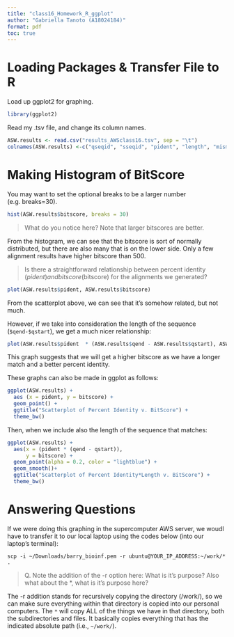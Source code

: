 ```yaml
---
title: "class16_Homework_R_ggplot"
author: "Gabriella Tanoto (A18024184)"
format: pdf
toc: true
---
```


# Loading Packages & Transfer File to R

Load up ggplot2 for graphing.
```r
library(ggplot2)
```


Read my .tsv file, and change its column names.
```r
ASW.results <- read.csv("results_AWSclass16.tsv", sep = "\t")
colnames(ASW.results) <-c("qseqid", "sseqid", "pident", "length", "mismatch", "gapopen", "qstart", "qend", "sstart", "send", "evalue", "bitscore")
```



# Making Histogram of BitScore

You may want to set the optional breaks to be a larger number (e.g. breaks=30).

```r
hist(ASW.results$bitscore, breaks = 30)
```

> What do you notice here? Note that larger bitscores are better.

From the histogram, we can see that the bitscore is sort of normally distributed, but there are also many that is on the lower side. Only a few alignment results have higher bitscore than 500.

> Is there a straightforward relationship between percent identity ($pident) and bitscore ($bitscore) for the alignments we generated?

```r
plot(ASW.results$pident, ASW.results$bitscore)
```
From the scatterplot above, we can see that it's somehow related, but not much.

However, if we take into consideration the length of the sequence (`$qend-$qstart`), we get a much nicer relationship:
```r
plot(ASW.results$pident  * (ASW.results$qend - ASW.results$qstart), ASW.results$bitscore)
```
This graph suggests that we will get a higher bitscore as we have a longer match and a better percent identity.


These graphs can also be made in ggplot as follows:
```r
ggplot(ASW.results) + 
  aes (x = pident, y = bitscore) +
  geom_point() +
  ggtitle("Scatterplot of Percent Identity v. BitScore") +
  theme_bw()
```

Then, when we include also the length of the sequence that matches:
```r
ggplot(ASW.results) +
  aes(x = (pident * (qend - qstart)),
      y = bitscore) +
  geom_point(alpha = 0.2, color = "lightblue") +
  geom_smooth()+
  ggtitle("Scatterplot of Percent Identity*Length v. BitScore") +
  theme_bw()
```



# Answering Questions

If we were doing this graphing in the supercomputer AWS server, we woudl have to transfer it to our local laptop using the codes below (into our laptop's terminal):

`scp -i ~/Downloads/barry_bioinf.pem -r ubuntu@YOUR_IP_ADDRESS:~/work/* .`

> Q. Note the addition of the -r option here: What is it’s purpose? Also what about the *, what is it’s purpose here?

The -r addition stands for recursively copying the directory (/work/), so we can make sure everything within that directory is copied into our personal computers. 
The `*` will copy ALL of the things we have in that directory, both the subdirectories and files. It basically copies everything that has the indicated absolute path (i.e., `~/work/`).